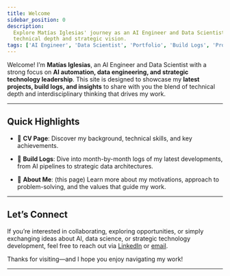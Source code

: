 ```yaml
---
title: Welcome
sidebar_position: 0
description:
  Explore Matías Iglesias' journey as an AI Engineer and Data Scientist, his latest projects, and a unique blend of
  technical depth and strategic vision.
tags: ['AI Engineer', 'Data Scientist', 'Portfolio', 'Build Logs', 'Professional Development']
---
```




<Head>
  <script type="application/ld+json">
    {`{
      "@context": "https://schema.org",
      "@type": "Person",
      "name": "Matías Iglesias",
      "description": "AI Engineer and Data Scientist focused on AI automation, data engineering, and strategic technology leadership. Explore Matías' latest projects, build logs, and insights.",
      "url": "https://main.matuteiglesias.link/docs/General/Welcome",
      "jobTitle": "AI Engineer & Data Scientist",
      "sameAs": [
        "https://github.com/matuteiglesias",
        "https://www.linkedin.com/in/matiasiglesias/"
      ],
      "alumniOf": [
        {
          "@type": "EducationalOrganization",
          "name": "Scuola Superiore Sant'Anna, Pisa"
        },
        {
          "@type": "EducationalOrganization",
          "name": "University of Buenos Aires"
        }
      ],
      "email": "mailto:matuteiglesias@gmail.com"
    }`}
  </script>
</Head>

<div style={{ textAlign: 'center' }}>
  
<!-- ![Matías Iglesias Logo](/icons/matias-logo32.png) -->

</div>

Welcome! I’m **Matías Iglesias**, an AI Engineer and Data Scientist with a strong focus on **AI automation, data
engineering, and strategic technology leadership**. This site is designed to showcase my **latest projects, build logs,
and insights** to share with you the blend of technical depth and interdisciplinary thinking that drives my work.

---

## Quick Highlights

- 📌 **CV Page**: Discover my background, technical skills, and key achievements.

  <SimpleLink href="/docs/General/cv" linkName="CV - AI Engineer & Data Scientist" />

- 🚀 **Build Logs**: Dive into month-by-month logs of my latest developments, from AI pipelines to strategic data
  architectures.

  <SimpleLink href="/docs/BuildLog/202505_devlog" linkName="May 2025 Build Log" />

- 📖 **About Me**: (this page) Learn more about my motivations, approach to problem-solving, and the values that guide
  my work.
  <SimpleLink href="/docs/General/Welcome" linkName="About Matías" />

---

## Let’s Connect

If you’re interested in collaborating, exploring opportunities, or simply exchanging ideas about AI, data science, or
strategic technology development, feel free to reach out via [LinkedIn](https://www.linkedin.com/in/matiasiglesias/) or
[email](mailto:matuteiglesias@gmail.com).

Thanks for visiting—and I hope you enjoy navigating my work!

---

